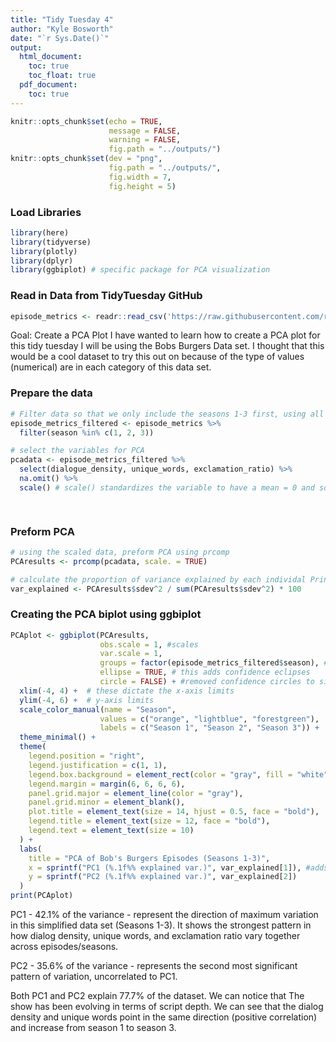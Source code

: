 ```yaml
---
title: "Tidy Tuesday 4"
author: "Kyle Bosworth"
date: "`r Sys.Date()`"
output:
  html_document:
    toc: true
    toc_float: true
  pdf_document:
    toc: true
---
```


```r
knitr::opts_chunk$set(echo = TRUE,
                      message = FALSE,
                      warning = FALSE,
                      fig.path = "../outputs/")
knitr::opts_chunk$set(dev = "png", 
                      fig.path = "../outputs/",
                      fig.width = 7,
                      fig.height = 5)
```

### Load Libraries
```r
library(here)
library(tidyverse)
library(plotly)
library(dplyr)
library(ggbiplot) # specific package for PCA visualization

```

### Read in Data from TidyTuesday GitHub
```r
episode_metrics <- readr::read_csv('https://raw.githubusercontent.com/rfordatascience/tidytuesday/main/data/2024/2024-11-19/episode_metrics.csv')

```

Goal: Create a PCA Plot
I have wanted to learn how to create a PCA plot for this tidy tuesday I will be using the Bobs Burgers Data set. I thought that this would be a cool dataset to try this out on because of the type of values (numerical) are in each category of this data set. 

### Prepare the data
```r


# Filter data so that we only include the seasons 1-3 first, using all seasons because too much too look at all at once
episode_metrics_filtered <- episode_metrics %>%
  filter(season %in% c(1, 2, 3))

# select the variables for PCA
pcadata <- episode_metrics_filtered %>%
  select(dialogue_density, unique_words, exclamation_ratio) %>%
  na.omit() %>%
  scale() # scale() standardizes the variable to have a mean = 0 and sd = 1, important for PCA

  
```

### Preform PCA
```r
# using the scaled data, preform PCA using prcomp
PCAresults <- prcomp(pcadata, scale. = TRUE)

# calculate the proportion of variance explained by each individal Principal Component (PC)
var_explained <- PCAresults$sdev^2 / sum(PCAresults$sdev^2) * 100

```

### Creating the PCA biplot using ggbiplot
```r

PCAplot <- ggbiplot(PCAresults, 
                    obs.scale = 1, #scales
                    var.scale = 1,
                    groups = factor(episode_metrics_filtered$season), #colorby filtered seasons
                    ellipse = TRUE, # this adds confidence eclipses
                    circle = FALSE) + #removed confidence circles to simplify the plot
  xlim(-4, 4) +  # these dictate the x-axis limits
  ylim(-4, 6) +  # y-axis limits
  scale_color_manual(name = "Season",
                    values = c("orange", "lightblue", "forestgreen"),
                    labels = c("Season 1", "Season 2", "Season 3")) +
  theme_minimal() +
  theme(
    legend.position = "right",
    legend.justification = c(1, 1),
    legend.box.background = element_rect(color = "gray", fill = "white", size = 0.5),
    legend.margin = margin(6, 6, 6, 6),
    panel.grid.major = element_line(color = "gray"),
    panel.grid.minor = element_blank(),
    plot.title = element_text(size = 14, hjust = 0.5, face = "bold"),
    legend.title = element_text(size = 12, face = "bold"),
    legend.text = element_text(size = 10)
  ) +
  labs(
    title = "PCA of Bob's Burgers Episodes (Seasons 1-3)",
    x = sprintf("PC1 (%.1f%% explained var.)", var_explained[1]), #adds titles to inform variance trends
    y = sprintf("PC2 (%.1f%% explained var.)", var_explained[2])
  )
print(PCAplot)
```



PC1 - 42.1% of the variance - represent the direction of maximum variation in this simplified data set (Seasons 1-3). It shows the strongest pattern in how dialog density, unique words, and exclamation ratio vary together across episodes/seasons.

PC2 - 35.6% of the variance - represents the second most significant pattern of variation, uncorrelated to PC1. 

Both PC1 and PC2 explain 77.7% of the dataset. We can notice that The show has been evolving in terms of script depth. We can see that the dialog density and unique words point in the same direction (positive correlation) and increase from season 1 to season 3. 